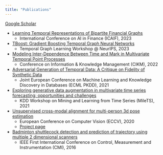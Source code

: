 ```yaml
---
title: "Publications"
---
```



[Google Scholar](https://scholar.google.com/citations?user=QtutNncAAAAJ)

- [Learning Temporal Representations of Bipartite Financial Graphs](https://dl.acm.org/doi/abs/10.1145/3604237.3626911)
    - International Conference on AI in Finance (ICAIF), 2023

- [TBoost: Gradient Boosting Temporal Graph Neural Networks](https://openreview.net/pdf?id=API0yII2Ua)
    - Temporal Graph Learning Workshop @ NeurIPS, 2023

- [Modeling Inter-Dependence Between Time and Mark in Multivariate Temporal Point Processes](https://arxiv.org/abs/2210.15294)
    - Conference on Information & Knowledge Management (CIKM), 2022

- [Adversarial Generation of Temporal Data: A Critique on Fidelity of Synthetic Data](https://link.springer.com/chapter/10.1007/978-3-030-93736-2_24)
    - Joint European Conference on Machine Learning and Knowledge Discovery in Databases (ECML PKDD), 2021

- [Exploring generative data augmentation in multivariate time series forecasting: opportunities and challenges](https://kdd-milets.github.io/milets2021/papers/MiLeTS2021_paper_7.pdf)
    - KDD Workshop on Mining and Learning from Time Series (MileTS), 2021

- [Unsupervised cross-modal alignment for multi-person 3d pose estimation](https://arxiv.org/pdf/2008.01388.pdf)
    - European Conference on Computer Vision (ECCV), 2020
    - [Project page](https://sites.google.com/view/multiperson3D)

- [Badminton shuttlecock detection and prediction of trajectory using multiple 2 dimensional scanners](https://ieeexplore.ieee.org/abstract/document/7413746/)
    - IEEE First International Conference on Control, Measurement and Instrumentation (CMI), 2016




<!-- - []()
    -  -->